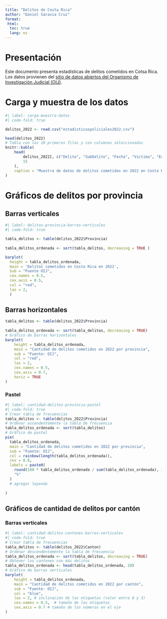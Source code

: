 ---
title: "Delitos de Costa Rica"
author: "Daniel Saravia Cruz"
format: 
 html:
  toc: true
  lang: es
---

# Presentación
Este documento presenta estadísticas de delitos cometidos en Cotsa Rica. Los datos provienen del [sitio de datos abiertos del Organismo de Investigación Judicial (OIJ)](https://sitiooij.poder-judicial.go.cr/index.php/ayuda/servicios-policiales/servicios-a-organizaciones/indice-de-transparencia-del-sector-publico-costarricense/datos-abiertos).

# Carga y muestra de los datos 
```{r}
#| label: carga-muestra-datos
#| code-fold: true

delitos_2022 <- read.csv("estadisticaspoliciales2022.csv")

head(delitos_2022)
# Tabla con las 10 primeras filas y con columnas seleccionadas
knitr::kable(
	head(
		delitos_2022[, c("Delito", "SubDelito", "Fecha", "Victima", "Edad", "Provincia")], 
		15
	),
	caption = "Muestra de datos de delitos cometidos en 2022 en Costa Rica"
)

```
# Gráficos de delitos por provincia

## Barras verticales
```{r}
#| label: delitos-provincia-barras-verticales
#| code-fold: true

tabla_delitos <- table(delitos_2022$Provincia)
 
tabla_delitos_ordenada <- sort(tabla_delitos, decreasing = TRUE )

barplot(
  height = tabla_delitos_ordenada,
  main = 'Delitos cometidos en Costa Rica en 2022',
  Sub = "Fuente OIJ",
  cex.names = 0.5,
  cex.axis = 0.5, 
  col = "red",
  las = 2,
  )


```
## Barras horizontales
```{r}
tabla_delitos <- table(delitos_2022$Provincia)
 
tabla_delitos_ordenada <- sort(tabla_delitos, decreasing = TRUE)
# Gráfico de barras horizontales
barplot(
	height = tabla_delitos_ordenada,
	main = "Cantidad de delitos cometidos en 2022 por provincia", 
	sub = "Fuente: OIJ",
	col = "red",
	las = 2,
	cex.names = 0.5,
	cex.axis = 0.7,
	horiz = TRUE
)
```

### Pastel
```{r}
#| label: cantidad-delitos-provincia-pastel
#| code-fold: true
# Crear tabla de frecuencias
tabla_delitos <- table(delitos_2022$Provincia)
# Ordenar ascendentemente la tabla de frecuencia
tabla_delitos_ordenada <- sort(tabla_delitos)
# Gráfico de pastel
pie(
  tabla_delitos_ordenada,
  main = "Cantidad de delitos cometidos en 2022 por provincia",
  sub = "Fuente: OIJ",
  col = rainbow(length(tabla_delitos_ordenada)),
  cex = 0.8,
  labels = paste0(
  	round(100 * tabla_delitos_ordenada / sum(tabla_delitos_ordenada), 1), 
  	"%"
  )
  # agregar leyenda
  
)
```


## Gráficos de cantidad de delitos por cantón

### Barras verticales
```{r}
#| label: cantidad-delitos-cantones-barras-verticales
#| code-fold: true
# Crear tabla de frecuencias
tabla_delitos <- table(delitos_2022$Canton)
# Ordenar descendentemente la tabla de frecuencia
tabla_delitos_ordenada <- sort(tabla_delitos, decreasing = TRUE)
# Obtener los cantones con más delitos
tabla_delitos_ordenada <- head(tabla_delitos_ordenada, 20)
# Gráfico de barras verticales
barplot(
	height = tabla_delitos_ordenada,
	main = "Cantidad de delitos cometidos en 2022 por cantón", 
	sub = "Fuente: OIJ",
	col = "blue",
	las = 2, # inclinación de las etiquetas (valor entre 0 y 3)
	cex.names = 0.5,  # tamaño de las etiquetas
	cex.axis = 0.7 # tamaño de los números en el eje 
)
```
